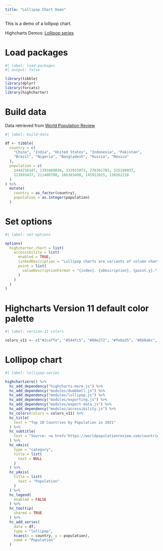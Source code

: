 ```yaml
---
title: "Lollipop Chart Demo"
---
```


This is a demo of a lollipop chart.

Highcharts Demos: [Lollipop series](https://www.highcharts.com/demo/lollipop)

# Load packages

```r
#| label: load-packages
#| output: false

library(tibble)
library(dplyr)
library(forcats)
library(highcharter)
```

# Build data

Data retrieved from [World Population Review](https://worldpopulationreview.com/countries)

```r
#| label: build-data

df <- tibble(
  country = c(
    "China", "India", "United States", "Indonesia", "Pakistan", 
    "Brazil", "Nigeria", "Bangladesh", "Russia", "Mexico"
  ),
  population = c(
    1444216107, 1393409038, 332915073, 276361783, 225199937, 
    213993437, 211400708, 166303498, 145912025, 130262216
  )
) %>% 
  mutate(
    country = as_factor(country),
    population = as.integer(population)
  )
```

# Set options

```r
#| label: set-options

options(
  highcharter.chart = list(
    accessibility = list(
      enabled = TRUE,
      linkedDescription = "Lollipop charts are variants of column charts, with a circle marker for the data value and a line extending to the axis.",
      point = list(
        valueDescriptionFormat = "{index}. {xDescription}, {point.y}."
      )
    )
  )
)
```

# Highcharts Version 11 default color palette

```r
#| label: version-11-colors

colors_v11 <- c("#2caffe", "#544fc5", "#00e272", "#fe6a35", "#6b8abc", "#d568fb", "#2ee0ca", "#fa4b42", "#feb56a", "#91e8e1")
```

# Lollipop chart

```r
#| label: lollipop-series

highchartzero() %>% 
  hc_add_dependency("highcharts-more.js") %>% 
  hc_add_dependency("modules/dumbbell.js") %>% 
  hc_add_dependency("modules/lollipop.js") %>% 
  hc_add_dependency("modules/exporting.js") %>% 
  hc_add_dependency("modules/export-data.js") %>% 
  hc_add_dependency("modules/accessibility.js") %>% 
  hc_colors(colors = colors_v11) %>% 
  hc_title(
    text = "Top 10 Countries by Population in 2021"
  ) %>% 
  hc_subtitle(
    text = "Source: <a href='https://worldpopulationreview.com/countries'>World Population Review</a>"
  ) %>% 
  hc_xAxis(
    type = "category",
    title = list(
      text = NULL
    )
  ) %>% 
  hc_yAxis(
    title = list(
      text = "Population"
    )
  ) %>% 
  hc_legend(
    enabled = FALSE
  ) %>% 
  hc_tooltip(
    shared = TRUE
  ) %>% 
  hc_add_series(
    data = df,
    type = "lollipop", 
    hcaes(x = country, y = population),
    name = "Population"
  )
```
